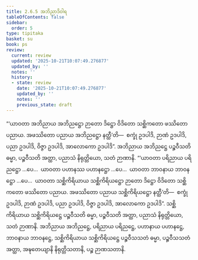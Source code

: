 ```yaml
---
title: 2.6.5 အဘိညာဒိဝါရ
tableOfContents: false
sidebar:
  order: 5
type: tipitaka
basket: su
book: ps
review:
  current: review
  updated: '2025-10-21T10:07:49.276877'
  updated_by: ''
  notes: ''
  history:
  - state: review
    date: '2025-10-21T10:07:49.276877'
    updated_by: ''
    notes: ''
    previous_state: draft
---
```



<DynamicBreadcrumb />


<ReviewStatus review={frontmatter.review} showDetails={true} />

<HypothesisAnnotation frontmatter={frontmatter} />

<Division number="34" book="ps" e="ch" v="26" p="39">

<Paragraph number="1606" book="ps">
“‘ယာဝတာ အဘိညာယ အဘိညဋ္ဌော ဉာတော ဒိဋ္ဌော ဝိဒိတော သစ္ဆိကတော ဖဿိတော ပညာယ. အဖဿိတော ပညာယ အဘိညဋ္ဌော နတ္ထီ’တိ—  စက္ခုံ ဥဒပါဒိ, ဉာဏံ ဥဒပါဒိ, ပညာ ဥဒပါဒိ, ဝိဇ္ဇာ ဥဒပါဒိ, အာလောကော ဥဒပါဒိ”. အဘိညာယ အဘိညဋ္ဌေ ပဉ္စဝီသတိ ဓမ္မာ, ပဉ္စဝီသတိ အတ္ထာ, ပညာသံ နိရုတ္တိယော, သတံ ဉာဏာနိ.
</Paragraph>

<Paragraph number="1607" book="ps">
“‘ယာဝတာ ပရိညာယ ပရိညဋ္ဌော …ပေ…  ယာဝတာ ပဟာနဿ ပဟာနဋ္ဌော …ပေ…  ယာဝတာ ဘာဝနာယ ဘာဝနဋ္ဌော …ပေ…  ယာဝတာ သစ္ဆိကိရိယာယ သစ္ဆိကိရိယဋ္ဌော ဉာတော ဒိဋ္ဌော ဝိဒိတော သစ္ဆိကတော ဖဿိတော ပညာယ. အဖဿိတော ပညာယ သစ္ဆိကိရိယဋ္ဌော နတ္ထီ’တိ—  စက္ခုံ ဥဒပါဒိ, ဉာဏံ ဥဒပါဒိ, ပညာ ဥဒပါဒိ, ဝိဇ္ဇာ ဥဒပါဒိ, အာလောကော ဥဒပါဒိ”. သစ္ဆိကိရိယာယ သစ္ဆိကိရိယဋ္ဌေ ပဉ္စဝီသတိ ဓမ္မာ, ပဉ္စဝီသတိ အတ္ထာ, ပညာသံ နိရုတ္တိယော, သတံ ဉာဏာနိ.
</Paragraph>

<Paragraph number="1608" book="ps">
အဘိညာယ အဘိညဋ္ဌေ, ပရိညာယ ပရိညဋ္ဌေ, ပဟာနာယ ပဟာနဋ္ဌေ, ဘာဝနာယ ဘာဝနဋ္ဌေ, သစ္ဆိကိရိယာယ သစ္ဆိကိရိယဋ္ဌေ ပဉ္စဝီသသတံ ဓမ္မာ, ပဉ္စဝီသသတံ အတ္ထာ, အဍ္ဎတေယျာနိ နိရုတ္တိသတာနိ, ပဉ္စ ဉာဏသတာနိ.
</Paragraph>
</Division>